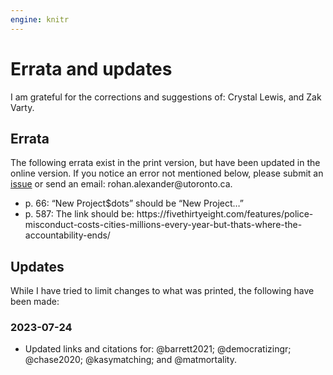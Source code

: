 ```yaml
---
engine: knitr
---
```


# Errata and updates {#sec-errata}

I am grateful for the corrections and suggestions of: 
Crystal Lewis, and 
Zak Varty.

## Errata

The following errata exist in the print version, but have been updated in the online version. If you notice an error not mentioned below, please submit an [issue](https://github.com/RohanAlexander/telling_stories/issues) or send an email: rohan.alexander@utoronto.ca.

- p. 66: "New Project$dots" should be "New Project..."
- p. 587: The link should be: https://fivethirtyeight.com/features/police-misconduct-costs-cities-millions-every-year-but-thats-where-the-accountability-ends/

## Updates

While I have tried to limit changes to what was printed, the following have been made:

### 2023-07-24

- Updated links and citations for: @barrett2021; @democratizingr; @chase2020; @kasymatching; and @matmortality.




